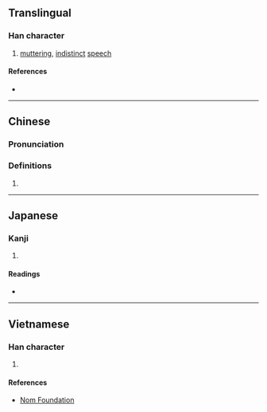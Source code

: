 {{character info/new}}
==Translingual==

===Han character===
{{Han char|rn=30|rad=口|as=22|sn=25|four=60032|canj=RJBV|ids=⿰口囊}}

# [[mutter]]ing, [[indistinct]] [[speech]]

====References====
* {{Han ref|kx=0216.071|dkj=04666|dj=0439.090|hdz=10709.180|uh=56D4|ud=22228|bh=F8EE|bd=63726}}

----

==Chinese==
{{zh-forms|alt=⿻十口:second-round simplified}}

===Pronunciation===
{{zh-pron
|m=nāng
|cat=
}}

===Definitions===
{{zh-hanzi}}

# {{defn|lang=yue|sort=口22}}

----

==Japanese==

===Kanji===
{{ja-kanji|grade=|rs=口22}}

# {{defn|lang=ja|sort=口22}}

====Readings====
* {{ja-readings|on=[[どう]] (dō)|kun=}}

----

==Vietnamese==

===Han character===
{{vi-hantu|[[nang]]|rs=口22}}

# {{defn|lang=vi|sort=口22}}

====References====
* [http://nomfoundation.org/common/nom_details.php?codepoint=56d4 Nom Foundation]